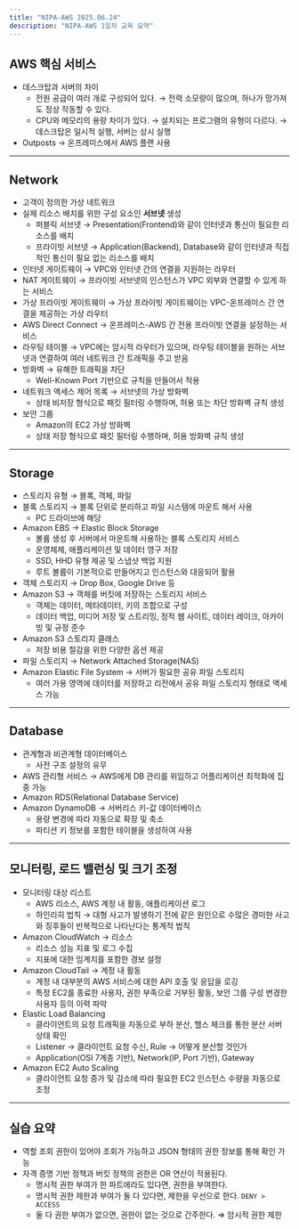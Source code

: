 ```yaml
---
title: "NIPA-AWS 2025.06.24"
description: "NIPA-AWS 1일차 교육 요약"
---
```


## AWS 핵심 서비스

- 데스크탑과 서버의 차이
  - 전원 공급이 여러 개로 구성되어 있다.
    → 전력 소모량이 많으며, 하나가 망가져도 정상 작동할 수 있다.
  - CPU와 메모리의 용량 차이가 있다.
    → 설치되는 프로그램의 유형이 다르다.
    → 데스크탑은 일시적 실행, 서버는 상시 실행
- Outposts → 온프레미스에서 AWS 플랜 사용

---

## Network

- 고객이 정의한 가상 네트워크
- 실제 리소스 배치를 위한 구성 요소인 **서브넷** 생성
  - 퍼블릭 서브넷 → Presentation(Frontend)와 같이 인터넷과 통신이 필요한 리소스를 배치
  - 프라이빗 서브넷 → Application(Backend), Database와 같이 인터넷과 직접적인 통신이 필요 없는 리소스를 배치
- 인터넷 게이트웨이 → VPC와 인터넷 간의 연결을 지원하는 라우터
- NAT 게이트웨이 → 프라이빗 서브넷의 인스턴스가 VPC 외부와 연결할 수 있게 하는 서비스
- 가상 프라이빗 게이트웨이 → 가상 프라이빗 게이트웨이는 VPC-온프레미스 간 연결을 제공하는 가상 라우터
- AWS Direct Connect → 온프레미스-AWS 간 전용 프라이빗 연결을 설정하는 서비스
- 라우팅 테이블 → VPC에는 암시적 라우터가 있으며, 라우팅 테이블을 원하는 서브넷과 연결하여 여러 네트워크 간 트래픽을 주고 받음
- 방화벽 → 유해한 트래픽을 차단
  - Well-Known Port 기반으로 규칙을 만들어서 적용
- 네트워크 액세스 제어 목록 → 서브넷의 가상 방화벽
  - 상태 비저장 형식으로 패킷 필터링 수행하며, 허용 또는 차단 방화벽 규칙 생성
- 보안 그룹
  - Amazon의 EC2 가상 방화벽
  - 상태 저장 형식으로 패킷 필터링 수행하며, 허용 방화벽 규칙 생성

---

## Storage

- 스토리지 유형 → 블록, 객체, 파일
- 블록 스토리지 → 블록 단위로 분리하고 파일 시스템에 마운트 해서 사용
  - PC 드라이브에 해당
- Amazon EBS → Elastic Block Storage
  - 볼륨 생성 후 서버에서 마운트해 사용하는 블록 스토리지 서비스
  - 운영체제, 애플리케이션 및 데이터 영구 저장
  - SSD, HHD 유형 제공 및 스냅샷 백업 지원
  - 루트 볼륨이 기본적으로 만들어지고 인스턴스와 대응되어 활용
- 객체 스토리지 → Drop Box, Google Drive 등
- Amazon S3 → 객체를 버킷에 저장하는 스토리지 서비스
  - 객체는 데이터, 메타데이터, 키의 조합으로 구성
  - 데이터 백업, 미디어 저장 및 스트리밍, 정적 웹 사이트, 데이터 레이크, 아카이빙 및 규정 준수
- Amazon S3 스토리지 클래스
  - 저장 비용 절감을 위한 다양한 옵션 제공
- 파일 스토리지 → Network Attached Storage(NAS)
- Amazon Elastic File System → 서버가 필요한 공유 파일 스토리지
  - 여러 가용 영역에 데이터를 저장하고 리전에서 공유 파일 스토리지 형태로 액세스 가능

---

## Database

- 관계형과 비관계형 데이터베이스
  - 사전 구조 설정의 유무
- AWS 관리형 서비스 → AWS에게 DB 관리를 위임하고 어플리케이션 최적화에 집중 가능
- Amazon RDS(Relational Database Service)
- Amazon DynamoDB → 서버리스 키-값 데이터베이스
  - 용량 변경에 따라 자동으로 확장 및 축소
  - 파티션 키 정보를 포함한 테이블을 생성하여 사용

---

## 모니터링, 로드 밸런싱 및 크기 조정

- 모니터링 대상 리스트
  - AWS 리소스, AWS 계정 내 활동, 애플리케이션 로그
  - 하인리히 법칙 → 대형 사고가 발생하기 전에 같은 원인으로 수많은 경미한 사고와 징후들이 반복적으로 나타난다는 통계적 법칙
- Amazon CloudWatch → 리소스
  - 리소스 성능 지표 및 로그 수집
  - 지표에 대한 임계치를 포함한 경보 설정
- Amazon CloudTail → 계정 내 활동
  - 계정 내 대부분의 AWS 서비스에 대한 API 호출 및 응답을 로깅
  - 특정 EC2를 종료한 사용자, 권한 부족으로 거부된 활동, 보안 그룹 구성 변경한 사용자 등의 이력 파악
- Elastic Load Balancing
  - 클라이언트의 요청 트래픽을 자동으로 부하 분산, 헬스 체크를 통한 분산 서버 상태 확인
  - Listener → 클라이언트 요청 수신, Rule → 어떻게 분산할 것인가
  - Application(OSI 7계층 기반), Network(IP, Port 기반), Gateway
- Amazon EC2 Auto Scaling
  - 클라이언트 요청 증가 및 감소에 따라 필요한 EC2 인스턴스 수량을 자동으로 조정

---

## 실습 요약

- 역할 조회 권한이 있어야 조회가 가능하고 JSON 형태의 권한 정보를 통해 확인 가능
- 자격 증명 기반 정책과 버킷 정책의 권한은 OR 연산이 적용된다.
  - 명시적 권한 부여가 한 파트에라도 있다면, 권한을 부여한다.
  - 명시적 권한 제한과 부여가 둘 다 있다면, 제한을 우선으로 한다. `DENY > ACCESS`
  - 둘 다 권한 부여가 없으면, 권한이 없는 것으로 간주한다. ⇒ 암시적 권한 제한
